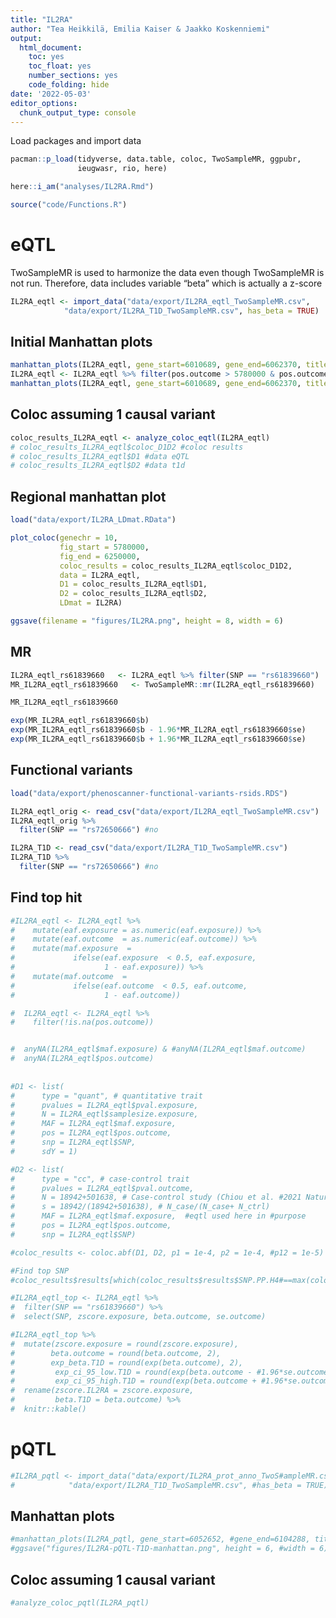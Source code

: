 ---
title: "IL2RA"
author: "Tea Heikkilä, Emilia Kaiser & Jaakko Koskenniemi"
output:
  html_document:
    toc: yes
    toc_float: yes
    number_sections: yes
    code_folding: hide
date: '2022-05-03'
editor_options:
  chunk_output_type: console
---

Load packages and import data
```{r}
pacman::p_load(tidyverse, data.table, coloc, TwoSampleMR, ggpubr, 
               ieugwasr, rio, here)

here::i_am("analyses/IL2RA.Rmd")

source("code/Functions.R")
```


# eQTL

TwoSampleMR is used to harmonize the data even though TwoSampleMR is not run. Therefore, data includes variable "beta" which is actually a z-score

```{r}
IL2RA_eqtl <- import_data("data/export/IL2RA_eqtl_TwoSampleMR.csv",
            "data/export/IL2RA_T1D_TwoSampleMR.csv", has_beta = TRUE)

```

## Initial Manhattan plots
```{r}
manhattan_plots(IL2RA_eqtl, gene_start=6010689, gene_end=6062370, title = "IL2RA")
IL2RA_eqtl <- IL2RA_eqtl %>% filter(pos.outcome > 5780000 & pos.outcome < 6250000) 
manhattan_plots(IL2RA_eqtl, gene_start=6010689, gene_end=6062370, title = "IL2RA")
```

## Coloc assuming 1 causal variant
```{r}
coloc_results_IL2RA_eqtl <- analyze_coloc_eqtl(IL2RA_eqtl)
# coloc_results_IL2RA_eqtl$coloc_D1D2 #coloc results
# coloc_results_IL2RA_eqtl$D1 #data eQTL
# coloc_results_IL2RA_eqtl$D2 #data t1d

```

## Regional manhattan plot

```{r}

load("data/export/IL2RA_LDmat.RData")

plot_coloc(genechr = 10,
           fig_start = 5780000,
           fig_end = 6250000,
           coloc_results = coloc_results_IL2RA_eqtl$coloc_D1D2,
           data = IL2RA_eqtl,
           D1 = coloc_results_IL2RA_eqtl$D1,
           D2 = coloc_results_IL2RA_eqtl$D2,
           LDmat = IL2RA)

ggsave(filename = "figures/IL2RA.png", height = 8, width = 6)
```

## MR
```{r}

IL2RA_eqtl_rs61839660   <- IL2RA_eqtl %>% filter(SNP == "rs61839660")
MR_IL2RA_eqtl_rs61839660   <- TwoSampleMR::mr(IL2RA_eqtl_rs61839660)

MR_IL2RA_eqtl_rs61839660

exp(MR_IL2RA_eqtl_rs61839660$b)
exp(MR_IL2RA_eqtl_rs61839660$b - 1.96*MR_IL2RA_eqtl_rs61839660$se)
exp(MR_IL2RA_eqtl_rs61839660$b + 1.96*MR_IL2RA_eqtl_rs61839660$se)
```


## Functional variants

```{r}
load("data/export/phenoscanner-functional-variants-rsids.RDS")

IL2RA_eqtl_orig <- read_csv("data/export/IL2RA_eqtl_TwoSampleMR.csv")
IL2RA_eqtl_orig %>%
  filter(SNP == "rs72650666") #no

IL2RA_T1D <- read_csv("data/export/IL2RA_T1D_TwoSampleMR.csv")
IL2RA_T1D %>%
  filter(SNP == "rs72650666") #no

```


## Find top hit
```{r}
#IL2RA_eqtl <- IL2RA_eqtl %>%
#    mutate(eaf.exposure = as.numeric(eaf.exposure)) %>%
#    mutate(eaf.outcome  = as.numeric(eaf.outcome)) %>%
#    mutate(maf.exposure  =
#             ifelse(eaf.exposure  < 0.5, eaf.exposure,
#                    1 - eaf.exposure)) %>%
#    mutate(maf.outcome  =
#             ifelse(eaf.outcome  < 0.5, eaf.outcome,
#                    1 - eaf.outcome))

#  IL2RA_eqtl <- IL2RA_eqtl %>%
#    filter(!is.na(pos.outcome))


#  anyNA(IL2RA_eqtl$maf.exposure) & #anyNA(IL2RA_eqtl$maf.outcome)
#  anyNA(IL2RA_eqtl$pos.outcome)
  
  
#D1 <- list(
#      type = "quant", # quantitative trait
#      pvalues = IL2RA_eqtl$pval.exposure,
#      N = IL2RA_eqtl$samplesize.exposure,
#      MAF = IL2RA_eqtl$maf.exposure,
#      pos = IL2RA_eqtl$pos.outcome,
#      snp = IL2RA_eqtl$SNP,
#      sdY = 1)

#D2 <- list(
#      type = "cc", # case-control trait
#      pvalues = IL2RA_eqtl$pval.outcome,
#      N = 18942+501638, # Case-control study (Chiou et al. #2021 Nature)
#      s = 18942/(18942+501638), # N_case/(N_case+ N_ctrl)
#      MAF = IL2RA_eqtl$maf.exposure,  #eqtl used here in #purpose
#      pos = IL2RA_eqtl$pos.outcome,
#      snp = IL2RA_eqtl$SNP)

#coloc_results <- coloc.abf(D1, D2, p1 = 1e-4, p2 = 1e-4, #p12 = 1e-5)

#Find top SNP
#coloc_results$results[which(coloc_results$results$SNP.PP.H4#==max(coloc_results$results$SNP.PP.H4)),"snp"]

#IL2RA_eqtl_top <- IL2RA_eqtl %>% 
#  filter(SNP == "rs61839660") %>% 
#  select(SNP, zscore.exposure, beta.outcome, se.outcome) 

#IL2RA_eqtl_top %>%
#  mutate(zscore.exposure = round(zscore.exposure),
#        beta.outcome = round(beta.outcome, 2),
#        exp_beta.T1D = round(exp(beta.outcome), 2),
#         exp_ci_95_low.T1D = round(exp(beta.outcome - #1.96*se.outcome), 2),
#         exp_ci_95_high.T1D = round(exp(beta.outcome + #1.96*se.outcome), 2)) %>% 
#  rename(zscore.IL2RA = zscore.exposure,
#         beta.T1D = beta.outcome) %>%
#  knitr::kable()
```




# pQTL
```{r}

#IL2RA_pqtl <- import_data("data/export/IL2RA_prot_anno_TwoS#ampleMR.csv",
#            "data/export/IL2RA_T1D_TwoSampleMR.csv", #has_beta = TRUE)

```


## Manhattan plots
```{r}

#manhattan_plots(IL2RA_pqtl, gene_start=6052652, #gene_end=6104288, title = "IL2RA")
#ggsave("figures/IL2RA-pQTL-T1D-manhattan.png", height = 6, #width = 6)
```

## Coloc assuming 1 causal variant
```{r}
#analyze_coloc_pqtl(IL2RA_pqtl)
```

